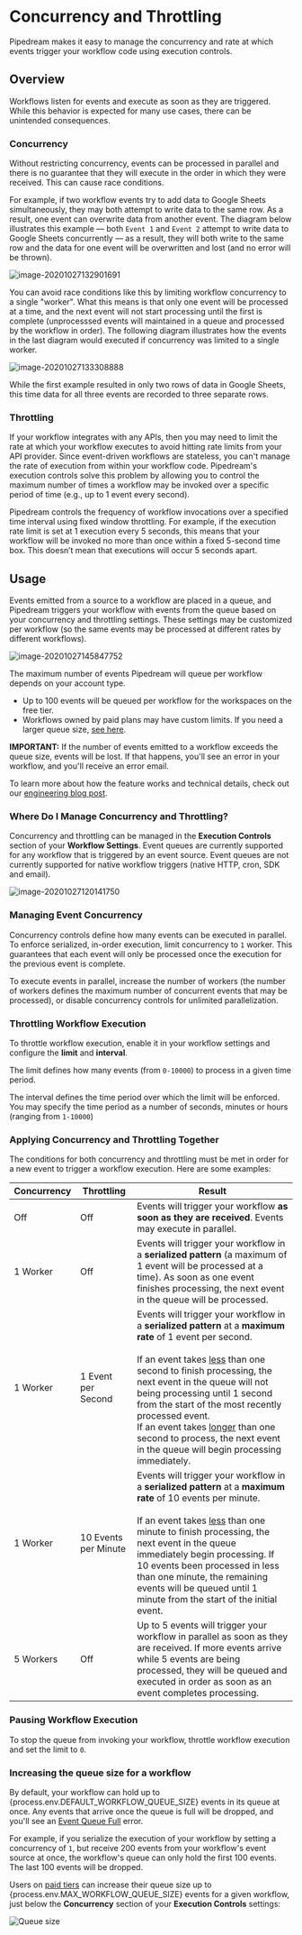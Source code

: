
# Concurrency and Throttling

Pipedream makes it easy to manage the concurrency and rate at which events trigger your workflow code using execution controls.

## Overview

Workflows listen for events and execute as soon as they are triggered. While this behavior is expected for many use cases, there can be unintended consequences.

### Concurrency

Without restricting concurrency, events can be processed in parallel and there is no guarantee that they will execute in the order in which they were received. This can cause race conditions.

For example, if two workflow events try to add data to Google Sheets simultaneously, they may both attempt to write data to the same row. As a result, one event can overwrite data from another event. The diagram below illustrates this example — both `Event 1` and `Event 2` attempt to write data to Google Sheets concurrently — as a result, they will both write to the same row and the data for one event will be overwritten and lost (and no error will be thrown).

![image-20201027132901691](/images/concurrency-and-throttling/gsheets-1.png)

You can avoid race conditions like this by limiting workflow concurrency to a single "worker". What this means is that only one event will be processed at a time, and the next event will not start processing until the first is complete (unprocesssed events will maintained in a queue and processed by the workflow in order). The following diagram illustrates how the events in the last diagram would executed if concurrency was limited to a single worker.

![image-20201027133308888](/images/concurrency-and-throttling/gsheets-2.png)

While the first example resulted in only two rows of data in Google Sheets, this time data for all three events are recorded to three separate rows.

### Throttling

If your workflow integrates with any APIs, then you may need to limit the rate at which your workflow executes to avoid hitting rate limits from your API provider. Since event-driven workflows are stateless, you can't manage the rate of execution from within your workflow code. Pipedream's execution controls solve this problem by allowing you to control the maximum number of times a workflow may be invoked over a specific period of time (e.g., up to 1 event every second).

<Callout type="info" emoji="ℹ️">
Pipedream controls the frequency of workflow invocations over a specified time interval using fixed window throttling. For example, if the execution rate limit is set at 1 execution every 5 seconds, this means that your workflow will be invoked no more than once within a fixed 5-second time box. This doesn’t mean that executions will occur 5 seconds apart.
</Callout>

## Usage

Events emitted from a source to a workflow are placed in a queue, and Pipedream triggers your workflow with events from the queue based on your concurrency and throttling settings. These settings may be customized per workflow (so the same events may be processed at different rates by different workflows).

![image-20201027145847752](/images/concurrency-and-throttling/amazon-v-google-sheets.png)

The maximum number of events Pipedream will queue per workflow depends on your account type.

- Up to 100 events will be queued per workflow for the workspaces on the free tier.
- Workflows owned by paid plans may have custom limits. If you need a larger queue size, [see here](#increasing-the-queue-size-for-a-workflow).

**IMPORTANT:** If the number of events emitted to a workflow exceeds the queue size, events will be lost. If that happens, you'll see an error in your workflow, and you'll receive an error email.

To learn more about how the feature works and technical details, check out our [engineering blog post](https://blog.pipedream.com/concurrency-controls-design/).

### Where Do I Manage Concurrency and Throttling?

Concurrency and throttling can be managed in the **Execution Controls** section of your **Workflow Settings**. Event queues are currently supported for any workflow that is triggered by an event source. Event queues are not currently supported for native workflow triggers (native HTTP, cron, SDK and email).

![image-20201027120141750](/images/concurrency-and-throttling/image-20201027120141750.png)

### Managing Event Concurrency

Concurrency controls define how many events can be executed in parallel. To enforce serialized, in-order execution, limit concurrency to `1` worker. This guarantees that each event will only be processed once the execution for the previous event is complete.

To execute events in parallel, increase the number of workers (the number of workers defines the maximum number of concurrent events that may be processed), or disable concurrency controls for unlimited parallelization.

### Throttling Workflow Execution

To throttle workflow execution, enable it in your workflow settings and configure the **limit** and **interval**.

The limit defines how many events (from `0-10000`) to process in a given time period.

The interval defines the time period over which the limit will be enforced. You may specify the time period as a number of seconds, minutes or hours (ranging from `1-10000`)

### Applying Concurrency and Throttling Together

The conditions for both concurrency and throttling must be met in order for a new event to trigger a workflow execution. Here are some examples:

| Concurrency | Throttling           | Result                                                                                                                                                                                                                                                                                                                                                                                                                                                |
| ----------- | -------------------- | ----------------------------------------------------------------------------------------------------------------------------------------------------------------------------------------------------------------------------------------------------------------------------------------------------------------------------------------------------------------------------------------------------------------------------------------------------- |
| Off         | Off                  | Events will trigger your workflow **as soon as they are received**. Events may execute in parallel.                                                                                                                                                                                                                                                                                                                                                   |
| 1 Worker    | Off                  | Events will trigger your workflow in a **serialized pattern** (a maximum of 1 event will be processed at a time). As soon as one event finishes processing, the next event in the queue will be processed.                                                                                                                                                                                                                                            |
| 1 Worker    | 1 Event per Second   | Events will trigger your workflow in a **serialized pattern** at a **maximum rate** of 1 event per second. <br /><br />If an event takes <u>less</u> than one second to finish processing, the next event in the queue will not being processing until 1 second from the start of the most recently processed event. <br />If an event takes <u>longer</u> than one second to process, the next event in the queue will begin processing immediately. |
| 1 Worker    | 10 Events per Minute | Events will trigger your workflow in a **serialized pattern** at a **maximum rate** of 10 events per minute. <br /><br />If an event takes <u>less</u> than one minute to finish processing, the next event in the queue immediately begin processing. If 10 events been processed in less than one minute, the remaining events will be queued until 1 minute from the start of the initial event.<br />                                             |
| 5 Workers   | Off                  | Up to 5 events will trigger your workflow in parallel as soon as they are received. If more events arrive while 5 events are being processed, they will be queued and executed in order as soon as an event completes processing.                                                                                                                                                                                                                     |

### Pausing Workflow Execution

To stop the queue from invoking your workflow, throttle workflow execution and set the limit to `0`.

### Increasing the queue size for a workflow

By default, your workflow can hold up to {process.env.DEFAULT_WORKFLOW_QUEUE_SIZE} events in its queue at once. Any events that arrive once the queue is full will be dropped, and you'll see an [Event Queue Full](/troubleshooting/#event-queue-full) error.

For example, if you serialize the execution of your workflow by setting a concurrency of `1`, but receive 200 events from your workflow's event source at once, the workflow's queue can only hold the first 100 events. The last 100 events will be dropped.

Users on [paid tiers](https://pipedream.com/pricing) can increase their queue size up to {process.env.MAX_WORKFLOW_QUEUE_SIZE} events for a given workflow, just below the **Concurrency** section of your **Execution Controls** settings:

![Queue size](/images/concurrency-and-throttling/queue-size.png)
